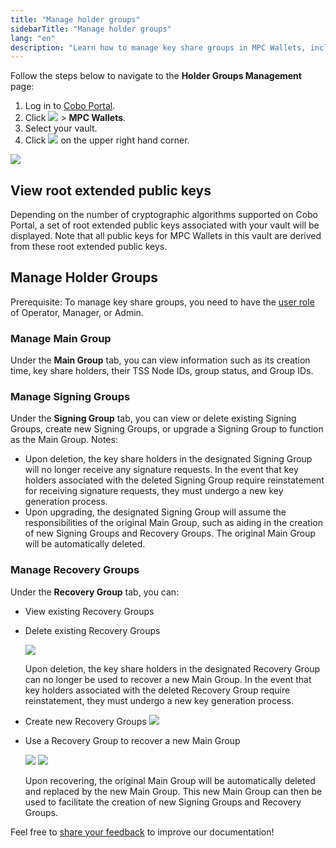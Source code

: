 ```yaml
---
title: "Manage holder groups"
sidebarTitle: "Manage holder groups"
lang: "en"
description: "Learn how to manage key share groups in MPC Wallets, including creating, editing, and deleting groups."
---
```


Follow the steps below to navigate to the **Holder Groups Management** page:

1. Log in to [Cobo Portal](https://portal.cobo.com/login).
2. Click <img src="/en/images/mpc-wallet/wallets-icon.svg" className="icon"></img> > **MPC Wallets**.
3. Select your vault.
4. Click <img src="/en/images/mpc-wallet/manage-key-share-group.svg" className="icon"></img> on the upper right hand corner.

<img src="/en/images/mpc-wallet/manage-key-share-groups.png" className="screenshot_full_screen"/>

## View root extended public keys
Depending on the number of cryptographic algorithms supported on Cobo Portal, a set of root extended public keys associated with your vault will be displayed. Note that all public keys for MPC Wallets in this vault are derived from these root extended public keys.

## Manage Holder Groups

<Note>Prerequisite: To manage key share groups, you need to have the [user role](/en/portal/organization/roles-and-permissions) of Operator, Manager, or Admin.</Note>

### Manage Main Group

Under the **Main Group** tab, you can view information such as its creation time, key share holders, their TSS Node IDs, group status, and Group IDs.

### Manage Signing Groups
Under the **Signing Group** tab, you can view or delete existing Signing Groups, create new Signing Groups, or upgrade a Signing Group to function as the Main Group.
Notes:
- Upon deletion, the key share holders in the designated Signing Group will no longer receive any signature requests. In the event that key holders associated with the deleted Signing Group require reinstatement for receiving signature requests, they must undergo a new key generation process.
- Upon upgrading, the designated Signing Group will assume the responsibilities of the original Main Group, such as aiding in the creation of new Signing Groups and Recovery Groups. The original Main Group will be automatically deleted.

### Manage Recovery Groups
Under the **Recovery Group** tab, you can:
- View existing Recovery Groups
- Delete existing Recovery Groups

    <img src="/en/images/mpc-wallet/delete-recovery-group-popup.png" className="screenshot_modal"/>

    <Info>Upon deletion, the key share holders in the designated Recovery Group can no longer be used to recover a new Main Group. In the event that key holders associated with the deleted Recovery Group require reinstatement, they must undergo a new key generation process.</Info>

- Create new Recovery Groups
    <img src="/en/images/mpc-wallet/create-new-recovery-group.png" className="screenshot_modal"/>

- Use a Recovery Group to recover a new Main Group

    <img src="/en/images/mpc-wallet/recover-main-group.png" className="screenshot_modal"/>
    <img src="/en/images/mpc-wallet/recover-new-main-group-config.png" className="screenshot_modal"/>

    <Info>Upon recovering, the original Main Group will be automatically deleted and replaced by the new Main Group. This new Main Group can then be used to facilitate the creation of new Signing Groups and Recovery Groups.</Info>

<Tip>Feel free to [share your feedback](https://forms.zohopublic.com/cobo/form/DocumentFeedbackForm/formperma/QvLOhxJv1_JMsJ-1dleZ8Itb_7rzN-LtgvsDdxosoVI?referrername=manuals) to improve our documentation!</Tip>